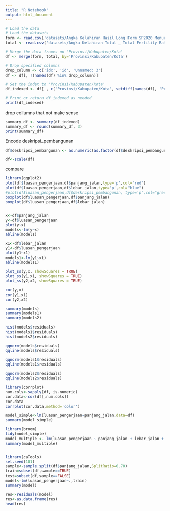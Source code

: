 ```yaml
---
title: "R Notebook"
output: html_document
---
```



```r
# Load the data
# Load the datasets
form <- read.csv('datasets/Angka Kelahiran Hasil Long Form SP2020 Menurut Kelompok Umur Ibu (Age Spesific Fertility Rate_ASFR) da.csv')
total <- read.csv('datasets/Angka Kelahiran Total _ Total Fertility Rate (TFR) Hasil Long Form (LF) SP2020 Menurut Provinsi_Kabupa.csv')

# Merge the data frames on 'Provinsi/Kabupaten/Kota'
df <- merge(form, total, by='Provinsi/Kabupaten/Kota')

# Drop specified columns
drop_column <- c('idx', 'id', 'Unnamed: 3')
df <- df[, !(names(df) %in% drop_column)]

# Set the index to 'Provinsi/Kabupaten/Kota'
df_indexed <- df[ , c('Provinsi/Kabupaten/Kota', setdiff(names(df), 'Provinsi/Kabupaten/Kota'))]

# Print or return df_indexed as needed
print(df_indexed)
```
drop collumns that not make sense
```r
summary_df <- summary(df_indexed)
summary_df <- round(summary_df, 3)
print(summary_df)

```
Encode deskripsi_pembangunan
```r
df$deskripsi_pembangunan <- as.numeric(as.factor(df$deskripsi_pembangunan))
```
```r
df<-scale(df)
```

compare
```r
library(ggplot2)
plot(df$luasan_pengerjaan,df$panjang_jalan,type='p',col="red")
plot(df$luasan_pengerjaan,df$lebar_jalan,type='p',col="blue")
#plot(df$luasan_pengerjaan,df$deskripsi_pembangunan, type='p',col="green")
boxplot(df$luasan_pengerjaan,df$panjang_jalan)
boxplot(df$luasan_pengerjaan,df$lebar_jalan)
```
```r

```
```r
x<-df$panjang_jalan
y<-df$luasan_pengerjaan
plot(y~x)
models<-lm(y~x)
abline(models)

x1<-df$lebar_jalan
y1<-df$luasan_pengerjaan
plot(y1~x1)
models1<-lm(y1~x1)
abline(models1)
```
```r
plot_ss(y,x, showSquares = TRUE)
plot_ss(y1,x1, showSquares = TRUE)
plot_ss(y2,x2, showSquares = TRUE)
```
```r
cor(y,x)
cor(y1,x1)
cor(y2,x2)
```
```r
summary(models)
summary(models1)
summary(models2)
```
```r
hist(models$residuals)
hist(models1$residuals)
hist(models2$residuals)
```
```r
qqnorm(models$residuals)
qqline(models$residuals)

qqnorm(models1$residuals)
qqline(models1$residuals)

qqnorm(models2$residuals)
qqline(models2$residuals)
```
```r
library(corrplot)
num.cols<-sapply(df, is.numeric)
cor.data<-cor(df[,num.cols])
cor.data
corrplot(cor.data,method='color')

model_simple<-lm(luasan_pengerjaan~panjang_jalan,data=df)
summary(model_simple)

library(broom)
tidy(model_simple)
model_multiple <- lm(luasan_pengerjaan ~ panjang_jalan + lebar_jalan + deskripsi_pembangunan,data=df)
summary(model_multiple)


library(caTools)
set.seed(101)
sample<-sample.split(df$panjang_jalan,SplitRatio=0.70)
train=subset(df,sample==TRUE)
test=subset(df,sample==FALSE)
model<-lm(luasan_pengerjaan~.,train)
summary(model)

res<-residuals(model)
res<-as.data.frame(res)
head(res)
```

